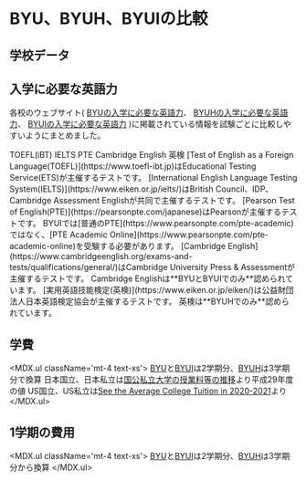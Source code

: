 

# BYU、BYUH、BYUIの比較


## 学校データ

<SchoolDataTable />


## 入学に必要な英語力

各校のウェブサイト(
[BYUの入学に必要な英語力](https://enrollment.byu.edu/admissions/english-proficiency-requirement)、
[BYUHの入学に必要な英語力](https://hookele.byuh.edu/admissions/english-test-requirements)、
[BYUIの入学に必要な英語力](https://www.byui.edu/admissions/apply/international-students/english-requirements)
)に掲載されている情報を試験ごとに比較しやすいようにまとめました。

<TabGroup>
  <TabList className='flex'>
    <Tab>
      <span className='font-bold'>TOEFL(iBT)</span>
    </Tab>
    <Tab>
      <span className='font-bold'>IELTS</span>
    </Tab>
    <Tab>
      <span className='font-bold'>PTE</span>
    </Tab>
    <Tab>
      <span className='font-bold'>Cambridge English</span>
    </Tab>
    <Tab>
      <span className='font-bold'>英検</span>
    </Tab>
  </TabList>
  <TabPanels>
    <TabPanel>
      <EnglishRequirementByExamTable exam='TOEFL' data={ENGLISH_REQUIREMENT_BY_EXAM.TOEFL} />
      [Test of English as a Foreign Language(TOEFL)](https://www.toefl-ibt.jp)はEducational Testing Service(ETS)が主催するテストです。
    </TabPanel>
    <TabPanel>
      <EnglishRequirementByExamTable exam='IELTS' data={ENGLISH_REQUIREMENT_BY_EXAM.IELTS} />
      [International English Language Testing System(IELTS)](https://www.eiken.or.jp/ielts/)はBritish Council、IDP、Cambridge Assessment Englishが共同で主催するテストです。
    </TabPanel>
    <TabPanel>
      <EnglishRequirementByExamTable exam='PTE' data={ENGLISH_REQUIREMENT_BY_EXAM.PTE} />
      [Pearson Test of English(PTE)](https://pearsonpte.com/japanese)はPearsonが主催するテストです。
      BYUIでは[普通のPTE](https://www.pearsonpte.com/pte-academic)ではなく、[PTE Academic Online](https://www.pearsonpte.com/pte-academic-online)を受験する必要があります。
    </TabPanel>
    <TabPanel>
      <EnglishRequirementByExamTable exam='Cambridge English' data={ENGLISH_REQUIREMENT_BY_EXAM.cambridge} withUseOfEnglish />
      [Cambridge English](https://www.cambridgeenglish.org/exams-and-tests/qualifications/general/)はCambridge University Press &amp; Assessmentが主催するテストです。
      Cambridge Englishは**BYUとBYUIでのみ**認められています。
    </TabPanel>
    <TabPanel>
      <EnglishRequirementByExamTable exam='英検' data={ENGLISH_REQUIREMENT_BY_EXAM.eiken} />
      [実用英語技能検定(英検)](https://www.eiken.or.jp/eiken/)は公益財団法人日本英語検定協会が主催するテストです。
      英検は**BYUHでのみ**認められています。
    </TabPanel>
  </TabPanels>
</TabGroup>


## 学費

<div className='flex flex-row space-x-4'>
  <CurrencySwitchControl />
  <LDSSwitchControl />
</div>

<div className='h-96 lg:h-120'>
  <TuitionBarChart />
</div>

<MDX.ul className='mt-4 text-xs'>
  <Footnote>
    <ExrateAnnotation />
  </Footnote>
  <Footnote>[BYU](https://enrollment.byu.edu/financial-aid/cost-of-attendance)と[BYUI](https://www.byui.edu/financial-aid/cost-of-attendance)は2学期分、[BYUH](https://financialaid.byuh.edu/cost-of-attendance)は3学期分で換算</Footnote>
  <Footnote>日本国立、日本私立は[国公私立大学の授業料等の推移](https://www.mext.go.jp/a_menu/koutou/shinkou/07021403/__icsFiles/afieldfile/2017/12/26/1399613_03.pdf)より平成29年度の値</Footnote>
  <Footnote>US国立、US私立は[See the Average College Tuition in 2020-2021](https://www.usnews.com/education/best-colleges/paying-for-college/articles/paying-for-college-infographic)より</Footnote>
</MDX.ul>


## 1学期の費用

<div className='flex flex-row space-x-4'>
  <CurrencySwitchControl />
  <LDSSwitchControl />
</div>

<CostTable />

<MDX.ul className='mt-4 text-xs'>
  <Footnote>
    <ExrateAnnotation />
  </Footnote>
  <Footnote>[BYU](https://enrollment.byu.edu/financial-aid/cost-of-attendance)と[BYUI](https://www.byui.edu/financial-aid/cost-of-attendance)は2学期分、[BYUH](https://financialaid.byuh.edu/cost-of-attendance)は3学期分から換算</Footnote>
</MDX.ul>
